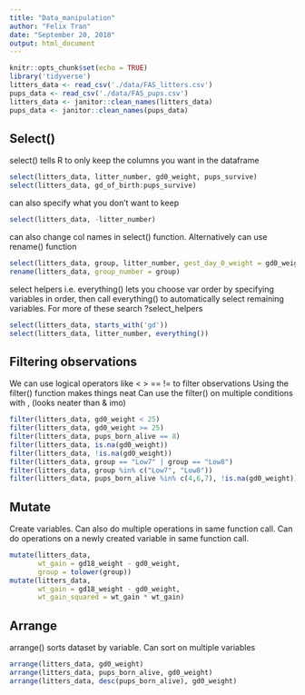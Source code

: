 ```yaml
---
title: "Data_manipulation"
author: "Felix Tran"
date: "September 20, 2018"
output: html_document
---
```


```r
knitr::opts_chunk$set(echo = TRUE)
library('tidyverse')
litters_data <- read_csv('./data/FAS_litters.csv')
pups_data <- read_csv('./data/FAS_pups.csv')
litters_data <- janitor::clean_names(litters_data)
pups_data <- janitor::clean_names(pups_data)
```

## Select()

select() tells R to only keep the columns you want in the dataframe
```r
select(litters_data, litter_number, gd0_weight, pups_survive)
select(litters_data, gd_of_birth:pups_survive)
```

can also specify what you don't want to keep
```r
select(litters_data, -litter_number)
```

can also change col names in select() function. Alternatively can use rename()
function
```r
select(litters_data, group, litter_number, gest_day_0_weight = gd0_weight)
rename(litters_data, group_number = group)
```

select helpers i.e. everything() lets you choose var order by specifying 
variables in order, then call everything() to automatically select remaining
variables. For more of these search ?select_helpers
```r
select(litters_data, starts_with('gd'))
select(litters_data, litter_number, everything())
```

## Filtering observations
We can use logical operators like < > == != to filter observations
Using the filter() function makes things neat
Can use the filter() on multiple conditions with , (looks neater than & imo)
```r
filter(litters_data, gd0_weight < 25)
filter(litters_data, gd0_weight >= 25)
filter(litters_data, pups_born_alive == 8)
filter(litters_data, is.na(gd0_weight))
filter(litters_data, !is.na(gd0_weight))
filter(litters_data, group == "Low7" | group == "Low8")
filter(litters_data, group %in% c("Low7", "Low8"))
filter(litters_data, pups_born_alive %in% c(4,6,7), !is.na(gd0_weight))
```


## Mutate
Create variables. Can also do multiple operations in same function call.
Can do operations on a newly created variable in same function call.
```r
mutate(litters_data,
       wt_gain = gd18_weight - gd0_weight,
       group = tolower(group))
mutate(litters_data,
       wt_gain = gd18_weight - gd0_weight,
       wt_gain_squared = wt_gain * wt_gain)
```


## Arrange

arrange() sorts dataset by variable. Can sort on multiple variables
```r
arrange(litters_data, gd0_weight)
arrange(litters_data, pups_born_alive, gd0_weight)
arrange(litters_data, desc(pups_born_alive), gd0_weight)
```




